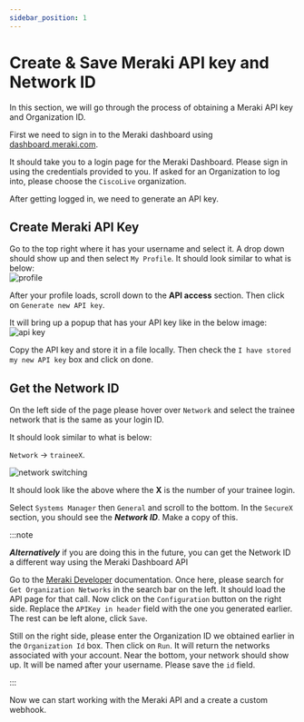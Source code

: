 ```yaml
---
sidebar_position: 1
---
```


# Create & Save Meraki API key and Network ID

In this section, we will go through the process of obtaining a Meraki API key and Organization ID.

First we need to sign in to the Meraki dashboard using [dashboard.meraki.com](https://dashboard.meraki.com).

It should take you to a login page for the Meraki Dashboard. Please sign in using the credentials provided to you. If asked for an Organization to log into, please choose the `CiscoLive` organization.

After getting logged in, we need to generate an API key.

## Create Meraki API Key

Go to the top right where it has your username and select it. A drop down should show up and then select `My Profile`. It should look similar to what is below:  
![profile](../img/meraki/select-profile.png)

After your profile loads, scroll down to the **API access** section. Then click on `Generate new API key`.

It will bring up a popup that has your API key like in the below image:
![api key](../img/meraki/generate-api-key.png)

Copy the API key and store it in a file locally. Then check the `I have stored my new API key` box and click on done.

## Get the Network ID

On the left side of the page please hover over `Network` and select the trainee network that is the same as your login ID.

It should look similar to what is below:

`Network` -> `traineeX`.

![network switching](../img/meraki/net-switch.jpg)

It should look like the above where the **X** is the number of your trainee login.

Select `Systems Manager` then `General` and scroll to the bottom. In the `SecureX` section, you should see the **_Network ID_**. Make a copy of this.

:::note

**_Alternatively_** if you are doing this in the future, you can get the Network ID a different way using the Meraki Dashboard API

Go to the [Meraki Developer](https://developer.cisco.com/meraki/api-latest/) documentation. Once here, please search for `Get Organization Networks` in the search bar on the left. It should load the API page for that call. Now click on the `Configuration` button on the right side. Replace the `APIKey in header` field with the one you generated earlier. The rest can be left alone, click `Save`.

Still on the right side, please enter the Organization ID we obtained earlier in the `Organization Id` box. Then click on `Run`. It will return the networks associated with your account. Near the bottom, your network should show up. It will be named after your username. Please save the `id` field.

:::

Now we can start working with the Meraki API and a create a custom webhook.
